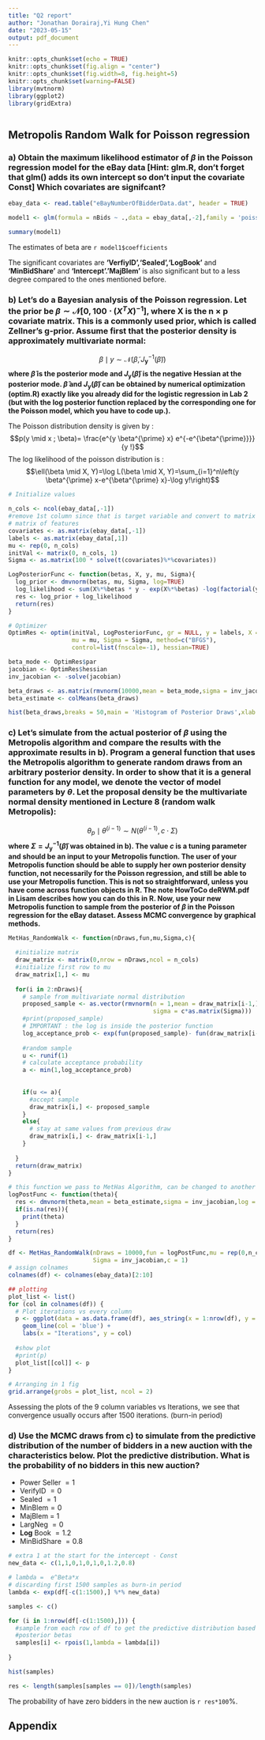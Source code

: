 ```yaml
---
title: "Q2 report"
author: "Jonathan Dorairaj,Yi Hung Chen"
date: "2023-05-15"
output: pdf_document
---
```


```r
knitr::opts_chunk$set(echo = TRUE)
knitr::opts_chunk$set(fig.align = "center")
knitr::opts_chunk$set(fig.width=8, fig.height=5)
knitr::opts_chunk$set(warning=FALSE)
library(mvtnorm)
library(ggplot2)
library(gridExtra)



```


## Metropolis Random Walk for Poisson regression 

### a) Obtain the maximum likelihood estimator of $\beta$ in the Poisson regression model for the eBay data [Hint: glm.R, don't forget that glm() adds its own intercept so don't input the covariate Const]  Which covariates are signifcant?

```r
ebay_data <- read.table("eBayNumberOfBidderData.dat", header = TRUE)

model1 <- glm(formula = nBids ~ .,data = ebay_data[,-2],family = 'poisson')

summary(model1)
```

The estimates of beta are `r model1$coefficients`

The significant covariates are **'VerfiyID','Sealed','LogBook'** and **'MinBidShare'** and **'Intercept'.'MajBlem'** is also significant but to a less degree compared to the ones mentioned before. 


### b) Let's do a Bayesian analysis of the Poisson regression. Let the prior be $\beta \sim \mathcal{N}[0,\,100 \cdot (X^{T}X)^{-1}]$, where X is the n × p covariate matrix. This is a commonly used prior, which is called Zellner's g-prior. Assume first that the posterior density is approximately multivariate normal:
$$
\beta \mid y \sim \mathcal{N}\left(\tilde{\beta}, J_{\mathbf{y}}^{-1}(\tilde{\beta})\right)
$$
**where $\tilde{\beta}$ is the posterior mode and $J_{\mathbf{y}}(\tilde{\beta})$ is the negative Hessian at the posterior mode. $\tilde{\beta}$ and $J_{\mathbf{y}}(\tilde{\beta})$ can be obtained by numerical optimization (optim.R) exactly like you already did for the logistic regression in Lab 2 (but with the log posterior function replaced by the corresponding one for the Poisson model, which you have to code up.).**

The Poisson distribution density is given by : 
$$p(y \mid x ; \beta)= \frac{e^{y \beta^{\prime} x} e^{-e^{\beta^{\prime}}}}{y !}$$
The log likelihood of the poisson distribution is : 
$$\ell(\beta \mid X, Y)=\log L(\beta \mid X, Y)=\sum_{i=1}^n\left(y \beta^{\prime} x-e^{\beta^{\prime} x}-\log y!\right)$$

```r
# Initialize values

n_cols <- ncol(ebay_data[,-1])
#remove 1st column since that is target variable and convert to matrix 
# matrix of features 
covariates <- as.matrix(ebay_data[,-1])
labels <- as.matrix(ebay_data[,1])
mu <- rep(0, n_cols) 
initVal <- matrix(0, n_cols, 1)
Sigma <- as.matrix(100 * solve(t(covariates)%*%covariates))

LogPosteriorFunc <- function(betas, X, y, mu, Sigma){
  log_prior <- dmvnorm(betas, mu, Sigma, log=TRUE)
  log_likelihood <- sum(X%*%betas * y - exp(X%*%betas) -log(factorial(y)))
  res <- log_prior + log_likelihood
  return(res)
}

# Optimizer
OptimRes <- optim(initVal, LogPosteriorFunc, gr = NULL, y = labels, X = covariates,
                  mu = mu, Sigma = Sigma, method=c("BFGS"), 
                  control=list(fnscale=-1), hessian=TRUE)

beta_mode <- OptimRes$par
jacobian <- OptimRes$hessian
inv_jacobian <- -solve(jacobian)

beta_draws <- as.matrix(rmvnorm(10000,mean = beta_mode,sigma = inv_jacobian))
beta_estimate <- colMeans(beta_draws)


```

```r
hist(beta_draws,breaks = 50,main = 'Histogram of Posterior Draws',xlab = 'Betas')
```


### c) Let's simulate from the actual posterior of $\beta$ using the Metropolis algorithm and compare the results with the approximate results in b). Program a general function that uses the Metropolis algorithm to generate random draws from an arbitrary posterior density. In order to show that it is a general function for any model, we denote the vector of model parameters by $\theta$. Let the proposal density be the multivariate normal density mentioned in Lecture 8 (random walk Metropolis):
$$
\theta_p \mid \theta^{(i-1)} \sim N\left(\theta^{(i-1)}, c \cdot \Sigma\right)
$$ 
**where $\Sigma=J_{\mathbf{y}}^{-1}(\tilde{\beta})$ was obtained in b). The value $c$ is a tuning parameter and should be an input to your Metropolis function. The user of your Metropolis function should be able to supply her own posterior density function, not necessarily for the Poisson regression, and still be able to use your Metropolis function. This is not so straightforward, unless you have come across function objects in R. The note HowToCo deRWM.pdf in Lisam describes how you can do this in R. Now, use your new Metropolis function to sample from the posterior of $\beta$ in the Poisson regression for the eBay dataset. Assess MCMC convergence by graphical methods. **

```r
MetHas_RandomWalk <- function(nDraws,fun,mu,Sigma,c){
  
  #initialize matrix 
  draw_matrix <- matrix(0,nrow = nDraws,ncol = n_cols)
  #initialize first row to mu 
  draw_matrix[1,] <- mu
  
  for(i in 2:nDraws){
    # sample from multivariate normal distribution
    proposed_sample <- as.vector(rmvnorm(n = 1,mean = draw_matrix[i-1,],
                                         sigma = c*as.matrix(Sigma)))
    #print(proposed_sample)
    # IMPORTANT : the log is inside the posterior function
    log_acceptance_prob <- exp(fun(proposed_sample)- fun(draw_matrix[i-1,]))
    
    #random sample
    u <- runif(1)
    # calculate acceptance probability
    a <- min(1,log_acceptance_prob)
    
    
    if(u <= a){
      #accept sample
      draw_matrix[i,] <- proposed_sample
    }
    else{
      # stay at same values from previous draw
      draw_matrix[i,] <- draw_matrix[i-1,]
    }
    
  }
  return(draw_matrix)
}

# this function we pass to MetHas Algorithm, can be changed to another posterior density  
logPostFunc <- function(theta){
  res <- dmvnorm(theta,mean = beta_estimate,sigma = inv_jacobian,log = TRUE)
  if(is.na(res)){
    print(theta)
  }
  return(res)
}

df <- MetHas_RandomWalk(nDraws = 10000,fun = logPostFunc,mu = rep(0,n_cols),
                        Sigma = inv_jacobian,c = 1)
# assign colnames
colnames(df) <- colnames(ebay_data)[2:10]

## plotting 
plot_list <- list()
for (col in colnames(df)) {
  # Plot iterations vs every column
  p <- ggplot(data = as.data.frame(df), aes_string(x = 1:nrow(df), y = col)) +
    geom_line(col = 'blue') +
    labs(x = "Iterations", y = col) 
  
  #show plot
  #print(p)
  plot_list[[col]] <- p
}

# Arranging in 1 fig
grid.arrange(grobs = plot_list, ncol = 2)

```

Assessing the plots of the 9 column variables vs Iterations, we see that convergence usually occurs after 1500 iterations. (burn-in period)

### d) Use the MCMC draws from c) to simulate from the predictive distribution of the number of bidders in a new auction with the characteristics below. Plot the predictive distribution. What is the probability of no bidders in this new auction?
- Power Seller $=1$
- VerifyID $=0$
- Sealed $=1$
- $\mathrm{MinBlem}=0$
- MajBlem = 1
- LargNeg $=0$
- $\mathbf{L o g}$ Book $=1.2$
- MinBidShare $=0.8$


\begin{equation*}
\centering
\text{Mean} = \lambda = e^{\beta' \cdot x}
\end{equation*}


```r
# extra 1 at the start for the intercept - Const
new_data <- c(1,1,0,1,0,1,0,1.2,0.8)

# lambda =  e^Beta*x
# discarding first 1500 samples as burn-in period
lambda <- exp(df[-c(1:1500),] %*% new_data)

samples <- c()

for (i in 1:nrow(df[-c(1:1500),])) {
  #sample from each row of df to get the predictive distribution based on the     
  #posterior betas
  samples[i] <- rpois(1,lambda = lambda[i])
  
}

hist(samples)

res <- length(samples[samples == 0])/length(samples)
```

The probability of have zero bidders in the new auction is `r res*100`%.

\newpage 
## Appendix

```r

```

